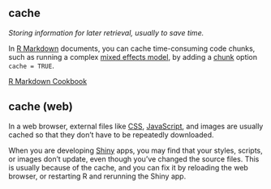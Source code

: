 ## cache

<dfn>Storing information for later retrieval, usually to save time.</dfn>

In [R Markdown](r.html#r-markdown) documents, you can cache time-consuming code chunks, such as running a complex [mixed effects model](l.html#linear-mixed-effects-model), by adding a [chunk](c.html#chunk) option `cache = TRUE`.

[R Markdown Cookbook](https://bookdown.org/yihui/rmarkdown-cookbook/cache.html){target="_blank"}

## cache (web) {#cache-web}

In a web browser, external files like [CSS](c.html#css), [JavaScript](j.html#javascript), and images are usually cached so that they don't have to be repeatedly downloaded. 

When you are developing [Shiny](s.html#shiny) apps, you may find that your styles, scripts, or images don't update, even though you've changed the source files. This is usually because of the cache, and you can fix it by reloading the web browser, or restarting R and rerunning the Shiny app.


